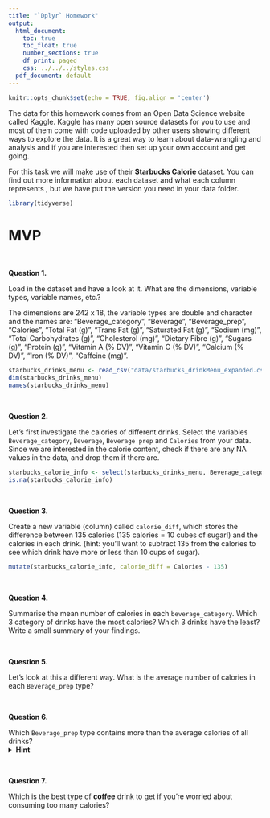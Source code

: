 ```yaml
---
title: "`Dplyr` Homework"
output:
  html_document:
    toc: true
    toc_float: true
    number_sections: true
    df_print: paged
    css: ../../../styles.css
  pdf_document: default
---
```



```r
knitr::opts_chunk$set(echo = TRUE, fig.align = 'center')
```


The data for this homework comes from an Open Data Science website called Kaggle. Kaggle has many open source datasets for you to use and most of them come with code uploaded by other users showing different ways to explore the data. It is a great way to learn about data-wrangling and analysis and if you are interested then set up your own account and get going. 

For this task we will make use of their **Starbucks Calorie** dataset. You can find out more information about each dataset and what each column represents \href{https://www.kaggle.com/starbucks/starbucks-menu}{https://www.kaggle.com/starbucks/starbucks-menu}, but we have put the version you need in your data folder.   


```r
library(tidyverse)
```

# MVP

<br>

**Question 1.**

Load in the dataset and have a look at it. What are the dimensions, variable types, variable names, etc.?

The dimensions are 242 x 18, the variable types are double and character and the names are:
"Beverage_category", "Beverage", "Beverage_prep", "Calories",  "Total Fat (g)",  "Trans Fat (g)",  "Saturated Fat (g)",  "Sodium (mg)", "Total Carbohydrates (g)", "Cholesterol (mg)",   "Dietary Fibre (g)", "Sugars (g)", "Protein (g)", "Vitamin A (% DV)", "Vitamin C (% DV)", "Calcium (% DV)", "Iron (% DV)", "Caffeine (mg)".         

```r
starbucks_drinks_menu <- read_csv("data/starbucks_drinkMenu_expanded.csv")
dim(starbucks_drinks_menu)
names(starbucks_drinks_menu)
```


<br>

**Question 2.**

Let's first investigate the calories of different drinks. Select the variables `Beverage_category`, `Beverage`, `Beverage prep` and `Calories` from your data. Since we are interested in the calorie content, check if there are any NA values in the data, and drop them if there are.   

```r
starbucks_calorie_info <- select(starbucks_drinks_menu, Beverage_category, Beverage, Beverage_prep, Calories)
is.na(starbucks_calorie_info)
```

<br>


**Question 3.**

Create a new variable (column) called `calorie_diff`, which stores the difference between 135 calories (135 calories = 10 cubes of sugar!) and the calories in each drink.
(hint: you'll want to subtract 135 from the calories to see which drink have more or less than 10 cups of sugar).

```r
mutate(starbucks_calorie_info, calorie_diff = Calories - 135)
```

<br>


**Question 4.**

Summarise the mean number of calories in each `beverage_category`.  Which 3 category of drinks have the most calories? Which 3 drinks have the least? Write a small summary of your findings.  

<br>


**Question 5.**

Let's look at this a different way. What is the average number of calories in each `Beverage_prep` type?  

<br>

**Question 6.**

Which `Beverage_prep` type contains more than the average calories of all drinks?   
<details>
<summary>**Hint**</summary>: to answer this, you'll have to first figure out what the average calories across all drinks are, and then use that as a filter for the grouped `Beverage_prep` data.
</details>

<br>

**Question 7.**

Which is the best type of **coffee** drink to get if you're worried about consuming too many calories? 

<br>








